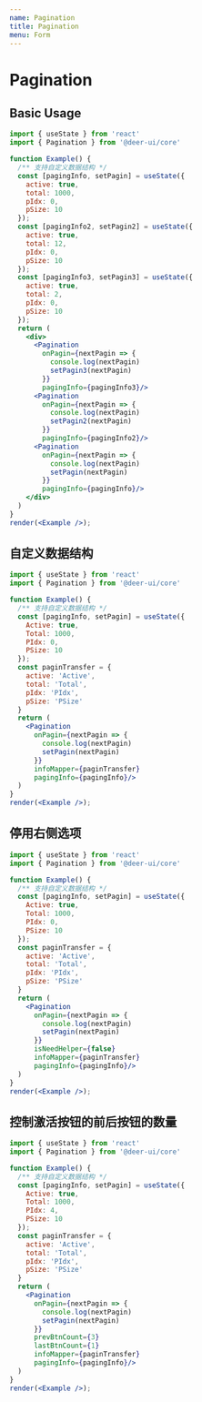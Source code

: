 ```yaml
---
name: Pagination
title: Pagination
menu: Form
---
```


# Pagination

## Basic Usage

```jsx live noInline
import { useState } from 'react'
import { Pagination } from '@deer-ui/core'

function Example() {
  /** 支持自定义数据结构 */
  const [pagingInfo, setPagin] = useState({
    active: true,
    total: 1000,
    pIdx: 0,
    pSize: 10
  });
  const [pagingInfo2, setPagin2] = useState({
    active: true,
    total: 12,
    pIdx: 0,
    pSize: 10
  });
  const [pagingInfo3, setPagin3] = useState({
    active: true,
    total: 2,
    pIdx: 0,
    pSize: 10
  });
  return (
    <div>
      <Pagination
        onPagin={nextPagin => {
          console.log(nextPagin)
          setPagin3(nextPagin)
        }}
        pagingInfo={pagingInfo3}/>
      <Pagination
        onPagin={nextPagin => {
          console.log(nextPagin)
          setPagin2(nextPagin)
        }}
        pagingInfo={pagingInfo2}/>
      <Pagination
        onPagin={nextPagin => {
          console.log(nextPagin)
          setPagin(nextPagin)
        }}
        pagingInfo={pagingInfo}/>
    </div>
  )
}
render(<Example />);
```

## 自定义数据结构

```jsx live noInline
import { useState } from 'react'
import { Pagination } from '@deer-ui/core'

function Example() {
  /** 支持自定义数据结构 */
  const [pagingInfo, setPagin] = useState({
    Active: true,
    Total: 1000,
    PIdx: 0,
    PSize: 10
  });
  const paginTransfer = {
    active: 'Active',
    total: 'Total',
    pIdx: 'PIdx',
    pSize: 'PSize'
  }
  return (
    <Pagination
      onPagin={nextPagin => {
        console.log(nextPagin)
        setPagin(nextPagin)
      }}
      infoMapper={paginTransfer}
      pagingInfo={pagingInfo}/>
  )
}
render(<Example />);
```

## 停用右侧选项

```jsx live noInline
import { useState } from 'react'
import { Pagination } from '@deer-ui/core'

function Example() {
  /** 支持自定义数据结构 */
  const [pagingInfo, setPagin] = useState({
    Active: true,
    Total: 1000,
    PIdx: 0,
    PSize: 10
  });
  const paginTransfer = {
    active: 'Active',
    total: 'Total',
    pIdx: 'PIdx',
    pSize: 'PSize'
  }
  return (
    <Pagination
      onPagin={nextPagin => {
        console.log(nextPagin)
        setPagin(nextPagin)
      }}
      isNeedHelper={false}
      infoMapper={paginTransfer}
      pagingInfo={pagingInfo}/>
  )
}
render(<Example />);
```

## 控制激活按钮的前后按钮的数量

```jsx live noInline
import { useState } from 'react'
import { Pagination } from '@deer-ui/core'

function Example() {
  /** 支持自定义数据结构 */
  const [pagingInfo, setPagin] = useState({
    Active: true,
    Total: 1000,
    PIdx: 4,
    PSize: 10
  });
  const paginTransfer = {
    active: 'Active',
    total: 'Total',
    pIdx: 'PIdx',
    pSize: 'PSize'
  }
  return (
    <Pagination
      onPagin={nextPagin => {
        console.log(nextPagin)
        setPagin(nextPagin)
      }}
      prevBtnCount={3}
      lastBtnCount={1}
      infoMapper={paginTransfer}
      pagingInfo={pagingInfo}/>
  )
}
render(<Example />);
```
